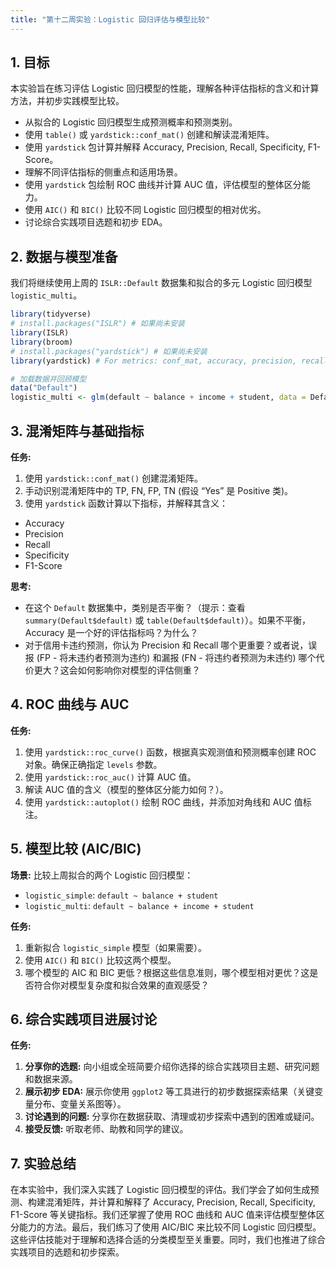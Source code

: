 ```yaml
---
title: "第十二周实验：Logistic 回归评估与模型比较"
---
```


## 1. 目标

本实验旨在练习评估 Logistic 回归模型的性能，理解各种评估指标的含义和计算方法，并初步实践模型比较。

-   从拟合的 Logistic 回归模型生成预测概率和预测类别。
-   使用 `table()` 或 `yardstick::conf_mat()` 创建和解读混淆矩阵。
-   使用 `yardstick` 包计算并解释 Accuracy, Precision, Recall, Specificity, F1-Score。
-   理解不同评估指标的侧重点和适用场景。
-   使用 `yardstick` 包绘制 ROC 曲线并计算 AUC 值，评估模型的整体区分能力。
-   使用 `AIC()` 和 `BIC()` 比较不同 Logistic 回归模型的相对优劣。
-   讨论综合实践项目选题和初步 EDA。

## 2. 数据与模型准备

我们将继续使用上周的 `ISLR::Default` 数据集和拟合的多元 Logistic 回归模型 `logistic_multi`。

```r
library(tidyverse)
# install.packages("ISLR") # 如果尚未安装
library(ISLR)
library(broom)
# install.packages("yardstick") # 如果尚未安装
library(yardstick) # For metrics: conf_mat, accuracy, precision, recall, f_meas, spec

# 加载数据并回顾模型
data("Default")
logistic_multi <- glm(default ~ balance + income + student, data = Default, family = binomial)
```

## 3. 混淆矩阵与基础指标

**任务:**

1. 使用 `yardstick::conf_mat()` 创建混淆矩阵。
2. 手动识别混淆矩阵中的 TP, FN, FP, TN (假设 "Yes" 是 Positive 类)。
3. 使用 `yardstick` 函数计算以下指标，并解释其含义：
  * Accuracy
  * Precision
  * Recall
  * Specificity
  * F1-Score

**思考:**

-   在这个 `Default` 数据集中，类别是否平衡？（提示：查看 `summary(Default$default)` 或 `table(Default$default)`）。如果不平衡，Accuracy 是一个好的评估指标吗？为什么？
-   对于信用卡违约预测，你认为 Precision 和 Recall 哪个更重要？或者说，误报 (FP - 将未违约者预测为违约) 和漏报 (FN - 将违约者预测为未违约) 哪个代价更大？这会如何影响你对模型的评估侧重？

## 4. ROC 曲线与 AUC

**任务:** 

1. 使用 `yardstick::roc_curve()` 函数，根据真实观测值和预测概率创建 ROC 对象。确保正确指定 `levels` 参数。
2. 使用 `yardstick::roc_auc()` 计算 AUC 值。
3. 解读 AUC 值的含义（模型的整体区分能力如何？）。
4. 使用 `yardstick::autoplot()` 绘制 ROC 曲线，并添加对角线和 AUC 值标注。

## 5. 模型比较 (AIC/BIC)

**场景:** 比较上周拟合的两个 Logistic 回归模型：

- `logistic_simple`: `default ~ balance + student`
- `logistic_multi`: `default ~ balance + income + student`

**任务:** 

1. 重新拟合 `logistic_simple` 模型（如果需要）。
2. 使用 `AIC()` 和 `BIC()` 比较这两个模型。
3. 哪个模型的 AIC 和 BIC 更低？根据这些信息准则，哪个模型相对更优？这是否符合你对模型复杂度和拟合效果的直观感受？


## 6. 综合实践项目进展讨论

**任务:**

1. **分享你的选题:** 向小组或全班简要介绍你选择的综合实践项目主题、研究问题和数据来源。
2. **展示初步 EDA:** 展示你使用 `ggplot2` 等工具进行的初步数据探索结果（关键变量分布、变量关系图等）。
3. **讨论遇到的问题:** 分享你在数据获取、清理或初步探索中遇到的困难或疑问。
4. **接受反馈:** 听取老师、助教和同学的建议。

## 7. 实验总结

在本实验中，我们深入实践了 Logistic 回归模型的评估。我们学会了如何生成预测、构建混淆矩阵，并计算和解释了 Accuracy, Precision, Recall, Specificity, F1-Score 等关键指标。我们还掌握了使用 ROC 曲线和 AUC 值来评估模型整体区分能力的方法。最后，我们练习了使用 AIC/BIC 来比较不同 Logistic 回归模型。这些评估技能对于理解和选择合适的分类模型至关重要。同时，我们也推进了综合实践项目的选题和初步探索。